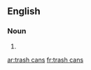 ==English==

===Noun===
{{head|en|plural|head=[[trash]] [[can]]s}}

# {{plural of|trash can|lang=en}}

[[ar:trash cans]]
[[fr:trash cans]]
